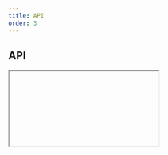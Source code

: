 ```yaml
---
title: API
order: 3
---
```



## API

<Iframe url="/apis/Carousel.html" />

## Setup

There are 2 ways to initialise the component.

### Automatic

Add `data-ecl-auto-init="Carousel"` attribute to component's markup:

```html
<div class="ecl-carousel" data-ecl-carousel data-ecl-auto-init="Carousel">
  ...
</div>
```

Use the `ECL` library's `autoInit()` (`ECL.autoInit()`) when your page is ready or other custom event you want to hook onto.

### Manual

Get target element, create an instance and invoke `init()`.

Given you have 1 element with an attribute `data-ecl-carousel` on the page:

```js
var elt = document.querySelector('[data-ecl-carousel]');
var carousel = new ECL.Carousel(elt);
carousel.init();
```

### Retrieve an existing instance

If an existing instance needs to be updated, it can be retrieved this way:

```js
var elt = document.querySelector('[data-ecl-carousel]');
var instance = ECL.components.get(elt);
```

To update an existing instance, you can run `destroy()` and `init()` on this instance, like this:

```
instance.destroy();
instance.init();
```
